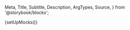   Meta,
  Title,
  Subtitle,
  Description,
  ArgTypes,
  Source,
} from '@storybook/blocks';

{setUpMocks()}

<Meta
  title="Payment Facilitation/Tokenize Payment Method"
  Components="tokenize-payment-method"
  of={JustifiTokenizePaymentMethod}
/>

<Title />

---

Component to render an entire form including a switch to use a credit card or bank
account, a submit button and all fields required for proper use. This component can be used standalone or as part of the modular checkout system.

# Index

---

- [Props, events and methods](#props-events-and-methods)
- [Authorization](#authorization)
- [Security](#security)
- [Usage Patterns](#usage-patterns)
- [Integration with Modular Checkout](#integration-with-modular-checkout)
- [Example usage](#example-usage)

# Props, events and methods

---

<ArgTypes exclude={['Theme']} />

# Authorization

---

<p>
  Authorization is performed by passing a web component token as{' '}
  <code>auth-token</code>.
</p>
<ul>
  <li>
    <strong>Web Component Token</strong>: These tokens are generated by your
    backend services using the [Web Component Tokens
    API](https://docs.justifi.tech/api-spec#tag/Web-Component-Tokens/operation/CreateWebComponentToken).
    Each token can be scoped to perform a set number of actions and is active
    for 60 minutes. When creating a web component token for this specific
    component you'll need to use the role: `write:tokenize:account_id`. Make
    sure the value for `account_id` matches the prop you also pass separately.
  </li>
</ul>

# Security

---

The api endpoint associated with this component has the following security measures in place:

1. **Rate Limiting**: POST requests to are limited to 2 requests per 10 seconds.
2. **Token-based Request Limiting**: POST requests using web component token authentication are limited to 10 attempts per token.

These measures are in place to prevent abuse and ensure the security of the payment processing system.

**Note:** While `client-id` is still supported, we now recommend using web component tokens (`auth-token`) for enhanced security and flexibility.

# Usage Patterns

---

## Standalone Usage

When used standalone, the component provides its own submit button and handles all tokenization internally:

```html
<justifi-tokenize-payment-method
  account-id="acc_123"
  auth-token="authToken"
  payment-method-group-id="pmg_123"
/>
```

## External Control

Hide the built-in submit button and control tokenization externally:

```html
<justifi-tokenize-payment-method
  account-id="acc_123"
  auth-token="authToken"
  hide-submit-button="true"
/>

<button id="external-submit">Submit Payment</button>

<script>
  const tokenizer = document.querySelector('justifi-tokenize-payment-method');
  const submitBtn = document.getElementById('external-submit');

  submitBtn.addEventListener('click', async () => {
    await tokenizer.tokenizePaymentMethod();
  });
</script>
```

## Pre-filling Billing Information

You can programmatically fill the billing form:

```javascript
const tokenizer = document.querySelector('justifi-tokenize-payment-method');

tokenizer.fillBillingForm({
  name: 'John Doe',
  address_line1: '123 Main St',
  address_city: 'Anytown',
  address_state: 'NY',
  address_postal_code: '12345',
});
```

# Integration with Modular Checkout

---

When used within the `justifi-modular-checkout` wrapper component, this component automatically adapts its behavior:

- **Auto-detection**: The component automatically detects if it's slotted within a modular checkout
- **Submit button hiding**: The submit button is automatically hidden when inside modular checkout
- **Shared authentication**: Uses authentication tokens from the parent modular checkout component
- **Coordinated validation**: Validation is coordinated by the modular checkout wrapper

```html
<justifi-modular-checkout
  auth-token="authToken"
  account-id="acc_123"
  checkout-id="cho_123"
>
  <justifi-tokenize-payment-method />
  <!-- Other modular checkout components -->
</justifi-modular-checkout>
```

# Example Usage

---

<ComponentBox>
  <justifi-tokenize-payment-method
    account-id="123"
    auth-token="123abc"
    payment-method-group-id="123"
    save-payment-method-label="Save this card for next time"
  />
</ComponentBox>

---

<Source dark language="html" code={example} />
